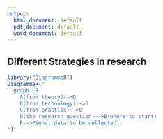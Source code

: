 ```yaml
---
output:
  html_document: default
  pdf_document: default
  word_document: default
---
```


## Different Strategies in research


```r
library("DiagrammeR")
DiagrammeR("
  graph LR
    A(from theory)-->D
    B(from technology)-->D
    C(from practice)-->D
    D(the research question)-->E(where to start)
    E-->F(what data to be collected)
")
```
